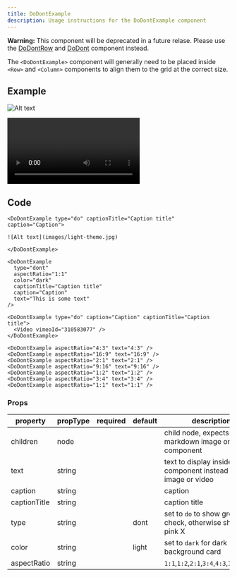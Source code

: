 ```yaml
---
title: DoDontExample
description: Usage instructions for the DoDontExample component
---
```


<InlineNotification kind="warning">

**Warning:** This component will be deprecated in a future relase. Please use
the [DoDontRow](/components/DoDontRow) and [DoDont](/components/DoDontRow)
component instead.

</InlineNotification>

<PageDescription>

The `<DoDontExample>` component will generally need to be placed inside `<Row>`
and `<Column>` components to align them to the grid at the correct size.

</PageDescription>

## Example

<Row>
<Column colMd={4} colLg={4}>

<Title>Image</Title>

<DoDontExample type="do" captionTitle="Caption title" caption="Caption">

![Alt text](./images/light-theme.jpg)

</DoDontExample>
</Column>
<Column colMd={4} colLg={4}>

<Title>Text</Title>

<DoDontExample
  type="dont"
  aspectRatio="1:1"
  color="dark"
  captionTitle="Caption title"
  caption="Caption"
  text="This is some text"
/>

</Column>
</Row>
<Row>
<Column colLg={8}>

<Title>Video</Title>

<DoDontExample type="do" caption="Caption" captionTitle="Caption title">

<Video title="Video example" vimeoId="310583077" />

</DoDontExample>
</Column>
</Row>

<Title>Aspect ratios</Title>

<Row>

<Column colMd={4} colLg={4}>

<DoDontExample aspectRatio="4:3" text="4:3" />

</Column>
<Column colMd={4} colLg={4}>

<DoDontExample aspectRatio="16:9" text="16:9" />

</Column>
<Column colMd={4} colLg={4}>

<DoDontExample aspectRatio="2:1" text="2:1" />

</Column>
</Row>

<Row>
<Column colMd={4} colLg={4}>

<DoDontExample aspectRatio="9:16" text="9:16" />

</Column>

<Column colMd={4} colLg={4}>

<DoDontExample aspectRatio="1:2" text="1:2" />

</Column>

<Column colMd={4} colLg={4}>

<DoDontExample aspectRatio="3:4" text="3:4" />

</Column>
</Row>

<Row>
<Column colMd={4} colLg={4}>

<DoDontExample aspectRatio="1:1" text="1:1" />

</Column>
</Row>

## Code

<Title>Image</Title>

```mdx path=components/DoDontExample/DoDontExample.js src=https://github.com/carbon-design-system/gatsby-theme-carbon/tree/main/packages/gatsby-theme-carbon/src/components/DoDontExample
<DoDontExample type="do" captionTitle="Caption title" caption="Caption">

![Alt text](images/light-theme.jpg)

</DoDontExample>
```

<Title>Text</Title>

```mdx path=components/DoDontExample/DoDontExample.js src=https://github.com/carbon-design-system/gatsby-theme-carbon/tree/main/packages/gatsby-theme-carbon/src/components/DoDontExample
<DoDontExample
  type="dont"
  aspectRatio="1:1"
  color="dark"
  captionTitle="Caption title"
  caption="Caption"
  text="This is some text"
/>
```

<Title>Video</Title>

```mdx path=components/DoDontExample/DoDontExample.js src=https://github.com/carbon-design-system/gatsby-theme-carbon/tree/main/packages/gatsby-theme-carbon/src/components/DoDontExample
<DoDontExample type="do" caption="Caption" captionTitle="Caption title">
  <Video vimeoId="310583077" />
</DoDontExample>
```

<Title>Aspect ratios</Title>

```mdx path=components/DoDontExample/DoDontExample.js src=https://github.com/carbon-design-system/gatsby-theme-carbon/tree/main/packages/gatsby-theme-carbon/src/components/DoDontExample
<DoDontExample aspectRatio="4:3" text="4:3" />
<DoDontExample aspectRatio="16:9" text="16:9" />
<DoDontExample aspectRatio="2:1" text="2:1" />
<DoDontExample aspectRatio="9:16" text="9:16" />
<DoDontExample aspectRatio="1:2" text="1:2" />
<DoDontExample aspectRatio="3:4" text="3:4" />
<DoDontExample aspectRatio="1:1" text="1:1" />
```

### Props

| property     | propType | required | default | description                                                       |
| ------------ | -------- | -------- | ------- | ----------------------------------------------------------------- |
| children     | node     |          |         | child node, expects a markdown image or `<Video>` component       |
| text         | string   |          |         | text to display inside the component instead of an image or video |
| caption      | string   |          |         | caption                                                           |
| captionTitle | string   |          |         | caption title                                                     |
| type         | string   |          | dont    | set to `do` to show green check, otherwise shows pink X           |
| color        | string   |          | light   | set to `dark` for dark background card                            |
| aspectRatio  | string   |          |         | `1:1`,`1:2`,`2:1`,`3:4`,`4:3`,`16:9`,`9:16`                       |
